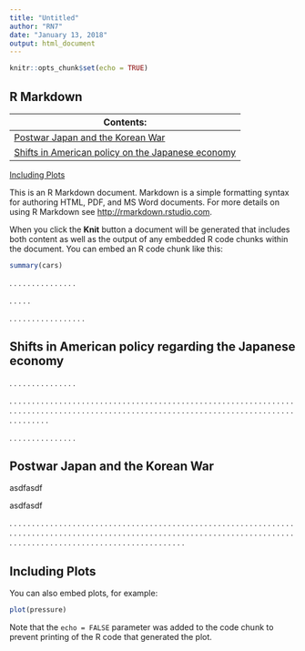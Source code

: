 ```yaml
---
title: "Untitled"
author: "RN7"
date: "January 13, 2018"
output: html_document
---
```


```r
knitr::opts_chunk$set(echo = TRUE)
```

## R Markdown

Contents: |
---------|
[Postwar Japan and the Korean War](#Postwar Japan and the Korean War) |
[Shifts in American policy on the Japanese economy](#Shifts in American policy regarding the Japanese economy)|
[Including Plots](#Including Plots)


This is an R Markdown document. Markdown is a simple formatting syntax for authoring HTML, PDF, and MS Word documents. For more details on using R Markdown see <http://rmarkdown.rstudio.com>.

When you click the **Knit** button a document will be generated that includes both content as well as the output of any embedded R code chunks within the document. You can embed an R code chunk like this:

```r
summary(cars)
```

.
.
.
.
.
.
.
.
.
.
.
.
.
.
.

.
.
.
.
.

.
.
.
.
.
.
.
.
.
.
.
.
.
.
.
.
.

## Shifts in American policy regarding the Japanese economy

.
.
.
.
.
.
.
.
.
.
.
.
.
.
.


.
.
.
.
.
.
.
.
.
.
.
.
.
.
.
.
.
.
.
.
.
.
.
.
.
.
.
.
.
.
.
.
.
.
.
.
.
.
.
.
.
.
.
.
.
.
.
.
.
.
.
.
.
.
.
.
.
.
.
.
.
.
.
.
.
.
.
.
.
.
.
.
.
.
.
.
.
.
.
.
.
.
.
.
.
.
.
.
.
.
.
.
.
.
.
.
.
.
.
.
.
.
.
.
.
.
.
.
.
.
.
.
.
.
.
.
.
.
.
.
.
.
.
.
.
.
.
.
.
.
.
.
.
.
.











.
.
.
.
.
.
.
.
.
.
.
.
.
.
.









## Postwar Japan and the Korean War


asdfasdf



asdfasdf






.
.
.
.
.
.
.
.
.
.
.
.
.
.
.
.
.
.
.
.
.
.
.
.
.
.
.
.
.
.
.
.
.
.
.
.
.
.
.
.
.
.
.
.
.
.
.
.
.
.
.
.
.
.
.
.
.
.
.
.
.
.
.
.
.
.
.
.
.
.
.
.
.
.
.
.
.
.
.
.
.
.
.
.
.
.
.
.
.
.
.
.
.
.
.
.
.
.
.
.
.
.
.
.
.
.
.
.
.
.
.
.
.
.
.
.
.
.
.
.
.
.
.
.
.
.
.
.
.
.
.
.
.
.
.
.
.
.
.
.
.
.
.
.
.
.
.
.
.
.
.
.
.
.
.
.
.
.
.
.
.
.
.
.
.



















## Including Plots

You can also embed plots, for example:

```r
plot(pressure)
```

Note that the `echo = FALSE` parameter was added to the code chunk to prevent printing of the R code that generated the plot.
